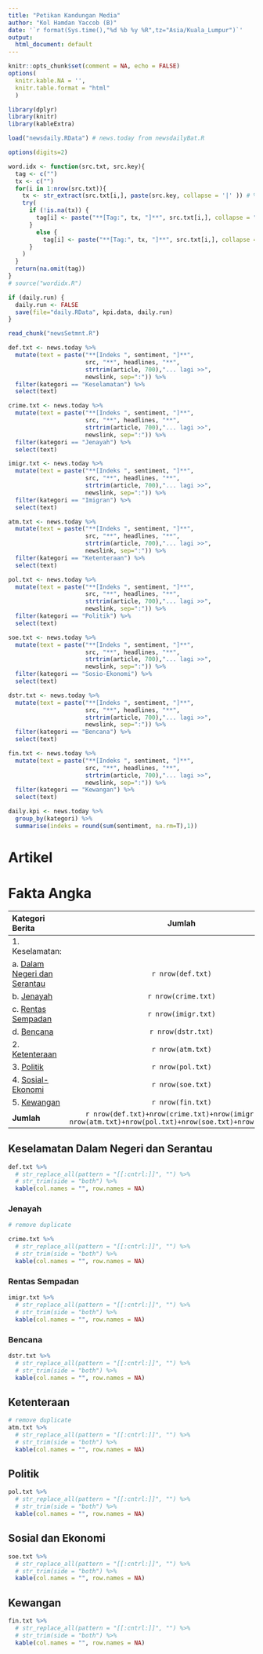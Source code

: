 ```yaml
---
title: "Petikan Kandungan Media"
author: "Kol Hamdan Yaccob (B)"
date: '`r format(Sys.time(),"%d %b %y %R",tz="Asia/Kuala_Lumpur")`'
output:
  html_document: default
---
```


```r
knitr::opts_chunk$set(comment = NA, echo = FALSE)
options(
  knitr.kable.NA = '',
  knitr.table.format = "html"
  ) 
```
```r

library(dplyr)
library(knitr)
library(kableExtra)

load("newsdaily.RData") # news.today from newsdailyBat.R

options(digits=2)

```
```r
word.idx <- function(src.txt, src.key){
  tag <- c("")
  tx <- c("")
  for(i in 1:nrow(src.txt)){
    tx <- str_extract(src.txt[i,], paste(src.key, collapse = '|' )) # %>% na.omit()
    try(
      if (!is.na(tx)) {
        tag[i] <- paste("**[Tag:", tx, "]**", src.txt[i,], collapse = "\\n")
      }
        else {
          tag[i] <- paste("**[Tag:", tx, "]**", src.txt[i,], collapse = "\\n")
      }
    )
  }
  return(na.omit(tag))
}
# source("wordidx.R")
```
```r

if (daily.run) {
  daily.run <- FALSE
  save(file="daily.RData", kpi.data, daily.run)
}
```
```r
read_chunk("newsSetmnt.R")

```


```r

def.txt <- news.today %>%
  mutate(text = paste("**[Indeks ", sentiment, "]**", 
                      src, "**", headlines, "**", 
                      strtrim(article, 700),"... lagi >>",
                      newslink, sep=":")) %>% 
  filter(kategori == "Keselamatan") %>% 
  select(text)

crime.txt <- news.today %>%
  mutate(text = paste("**[Indeks ", sentiment, "]**", 
                      src, "**", headlines, "**", 
                      strtrim(article, 700),"... lagi >>",
                      newslink, sep=":")) %>% 
  filter(kategori == "Jenayah") %>% 
  select(text)

imigr.txt <- news.today %>%
  mutate(text = paste("**[Indeks ", sentiment, "]**", 
                      src, "**", headlines, "**", 
                      strtrim(article, 700),"... lagi >>",
                      newslink, sep=":")) %>% 
  filter(kategori == "Imigran") %>% 
  select(text)

atm.txt <- news.today %>%
  mutate(text = paste("**[Indeks ", sentiment, "]**", 
                      src, "**", headlines, "**", 
                      strtrim(article, 700),"... lagi >>",
                      newslink, sep=":")) %>% 
  filter(kategori == "Ketenteraan") %>% 
  select(text)

pol.txt <- news.today %>%
  mutate(text = paste("**[Indeks ", sentiment, "]**", 
                      src, "**", headlines, "**", 
                      strtrim(article, 700),"... lagi >>",
                      newslink, sep=":")) %>% 
  filter(kategori == "Politik") %>% 
  select(text) 

soe.txt <- news.today %>%
  mutate(text = paste("**[Indeks ", sentiment, "]**", 
                      src, "**", headlines, "**", 
                      strtrim(article, 700),"... lagi >>",
                      newslink, sep=":")) %>% 
  filter(kategori == "Sosio-Ekonomi") %>% 
  select(text)

dstr.txt <- news.today %>%
  mutate(text = paste("**[Indeks ", sentiment, "]**", 
                      src, "**", headlines, "**", 
                      strtrim(article, 700),"... lagi >>",
                      newslink, sep=":")) %>% 
  filter(kategori == "Bencana") %>% 
  select(text)

fin.txt <- news.today %>%
  mutate(text = paste("**[Indeks ", sentiment, "]**", 
                      src, "**", headlines, "**", 
                      strtrim(article, 700),"... lagi >>",
                      newslink, sep=":")) %>% 
  filter(kategori == "Kewangan") %>% 
  select(text)

```
```r
daily.kpi <- news.today %>%
  group_by(kategori) %>%
  summarise(indeks = round(sum(sentiment, na.rm=T),1))

```


<style type="text/css">
.table {

    width: 80%;

}
</style>

# Artikel

# Fakta Angka

|Kategori Berita|Jumlah|Indeks|
|:--------------|:----:|:----:|
|1. Keselamatan: ||
|    a. [Dalam Negeri dan Serantau](#dlmnegeri)|`r nrow(def.txt)`|`r daily.kpi$indeks[which(daily.kpi$kategori=="Keselamatan")]`|
|    b. [Jenayah](#Jenayah)|`r nrow(crime.txt)`|`r daily.kpi$indeks[which(daily.kpi$kategori=="Jenayah")]`|
|    c. [Rentas Sempadan](#rentas)|`r nrow(imigr.txt)`|`r daily.kpi$indeks[which(daily.kpi$kategori=="Imigran")]`|
|    d. [Bencana](#bencana)|`r nrow(dstr.txt)`|`r daily.kpi$indeks[which(daily.kpi$kategori=="Bencana")]`|
|2. [Ketenteraan](#ketenteraan)|`r nrow(atm.txt)`|`r daily.kpi$indeks[which(daily.kpi$kategori=="Ketenteraan")]`|
|3. [Politik](#politik)|`r nrow(pol.txt)`|`r daily.kpi$indeks[which(daily.kpi$kategori=="Politik")]`|
|4. [Sosial-Ekonomi](#sosial)|`r nrow(soe.txt)`|`r daily.kpi$indeks[which(daily.kpi$kategori=="Sosio-Ekonomi")]`|
|5. [Kewangan](#kewangan)|`r nrow(fin.txt)`|`r daily.kpi$indeks[which(daily.kpi$kategori=="Kewangan")]`|
|**Jumlah**|`r nrow(def.txt)+nrow(crime.txt)+nrow(imigr.txt)+
                          nrow(atm.txt)+nrow(pol.txt)+nrow(soe.txt)+nrow(dstr.txt)`

## Keselamatan Dalam Negeri dan Serantau <a id="dlmnegeri"></a>

```r

def.txt %>% 
  # str_replace_all(pattern = "[[:cntrl:]]", "") %>%
  # str_trim(side = "both") %>%
  kable(col.names = "", row.names = NA)
```

### Jenayah <a id="Jenayah"></a>

```r

# remove duplicate

crime.txt %>% 
  # str_replace_all(pattern = "[[:cntrl:]]", "") %>%
  # str_trim(side = "both") %>%
  kable(col.names = "", row.names = NA)
```

### Rentas Sempadan <a id="rentas"></a>

```r

imigr.txt %>% 
  # str_replace_all(pattern = "[[:cntrl:]]", "") %>% 
  # str_trim(side = "both") %>% 
  kable(col.names = "", row.names = NA)
```

### Bencana <a id="bencana"></a>

```r

dstr.txt %>% 
  # str_replace_all(pattern = "[[:cntrl:]]", "") %>% 
  # str_trim(side = "both") %>% 
  kable(col.names = "", row.names = NA)
```

## Ketenteraan <a id="ketenteraan"></a>

```r

# remove duplicate
atm.txt %>% 
  # str_replace_all(pattern = "[[:cntrl:]]", "") %>% 
  # str_trim(side = "both") %>% 
  kable(col.names = "", row.names = NA)

```

## Politik <a id="politik"></a>

```r

pol.txt %>% 
  # str_replace_all(pattern = "[[:cntrl:]]", "") %>% 
  # str_trim(side = "both") %>% 
  kable(col.names = "", row.names = NA)
```
## Sosial dan Ekonomi <a id="sosial"></a>

```r

soe.txt %>% 
  # str_replace_all(pattern = "[[:cntrl:]]", "") %>% 
  # str_trim(side = "both") %>% 
  kable(col.names = "", row.names = NA)
```
## Kewangan <a id="kewangan"></a>

```r

fin.txt %>% 
  # str_replace_all(pattern = "[[:cntrl:]]", "") %>% 
  # str_trim(side = "both") %>% 
  kable(col.names = "", row.names = NA)
```
